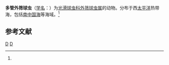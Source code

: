 {{Speciesbox
| taxon = Ethmosphaera polysiphonia
| binomial_authority = ([[恩斯特·海克尔|Haeckel]], 1887)<ref name='id8963'>{{cite web| url =http://www.bioinfo.cn/db05/BjdwSpecies.php?action=view&id=8963| title =多管外筛球虫| work =《中国动物物种编目数据库》| publisher =中国科学院微生物研究所| author =中国科学院动物研究所| accessdate =2009-04-16| deadurl =yes| archiveurl =https://web.archive.org/web/20160305045548/http://www.bioinfo.cn/db05/BjdwSpecies.php?action=view&id=8963| archivedate =2016-03-05}}</ref>
}}

'''多管外筛球虫'''（[[学名|学名]]：{{lang|la|''Ethmosphaera polysiphonia''}}）为[[光滑球虫科|光滑球虫科]][[外筛球虫属|外筛球虫属]]的动物。分布于西[[太平洋|太平洋]]热带海，包括[[南中国海|南中国海]]等海域。<ref name='id8963'/>

== 参考文献 ==
{{reflist}}

{{放射虫小作品}}

{{Taxonbar}}
[[Category:外筛球虫属|D]]
[[Category:1887年描述的动物|D]]